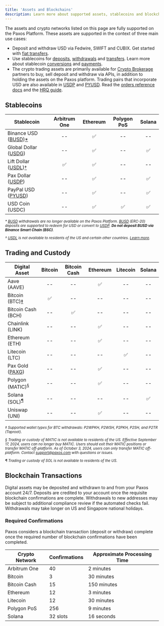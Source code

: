 ```yaml
---
title: 'Assets and Blockchains'
description: Learn more about supported assets, stablecoins and blockchains.
---
```


[Crypto Brokerage]: https://paxos.com/crypto-brokerage/
[PYUSD]: stablecoin/pyusd
[USDP]: stablecoin/usdp
[USDL]: https://docs.liftdollar.com/index.html
[PAXG]: https://paxos.com/paxgold/
[BUSD]: stablecoin/busd
[USDG]: stablecoin/usdg
[payments]: payments
[deposits]: /api-reference/deposit-addresses
[withdrawals]: /api-reference/crypto-withdrawals
[conversions]: developer/convert
[fiat]: developer/fiat-transfers
[transfers]: /api-reference/transfers
[orders reference docs]: /api-reference/orders
[HRQ guide]: crypto-brokerage/quotes/index
[Learn more]: https://liftdollar.com/terms-and-conditions/

The assets and crypto networks listed on this page are fully supported on the Paxos Platform.
These assets are supported in the context of three main use cases:

- Deposit and withdraw USD via Fedwire, SWIFT and CUBIX. Get started with [fiat transfers][fiat].
- Use stablecoins for [deposits], [withdrawals] and [transfers]. Learn more about stablecoin [conversions] and [payments].
- The crypto trading assets are primarily available for [Crypto Brokerage] partners to buy, sell deposit and withdraw via APIs, in addition to holding the assets on the Paxos platform. Trading pairs that incorporate USD are also available in [USDP] and [PYUSD]. Read the [orders reference docs] and the [HRQ guide].

## Stablecoins

| Stablecoin | Arbitrum One | Ethereum | Polygon PoS | Solana |
| --- | :---: |:---: | :---: | :---: |
| Binance USD ([BUSD])[\*](#busd-restrictions) | -- | ✅ | -- | -- |
| Global Dollar ([USDG]) | -- | ✅  | -- | ✅ |
| Lift Dollar ([USDL])[†](#usdl-restrictions) | ✅ | ✅ | -- | -- |
| Pax Dollar ([USDP]) | -- | ✅ | -- | ✅ |
| PayPal USD ([PYUSD]) | -- | ✅ | -- | ✅ |
| USD Coin (USDC) | -- | ✅ | ✅ | ✅ |

<small id="busd-restrictions">
<em>

\* [BUSD] withdrawals are no longer available on the Paxos Platform. [BUSD] (ERC-20) deposits are supported to redeem for USD or convert to [USDP]. **Do not deposit BUSD via Binance Smart Chain (BSC)**.

</em>
</small>

<small id="usdl-restrictions">
<em>

† [USDL] is not available to residents of the US and certain other countries. [Learn more].

</em>
</small>

## Trading and Custody

| Digital Asset | Bitcoin | Bitcoin Cash | Ethereum | Litecoin | Solana |
| --- | :---: | :---: | :---: | :---: | :---: |
| Aave (AAVE) | -- | -- | ✅ | -- | -- |
| Bitcoin (BTC)[‡](#btc) | ✅ | -- | -- | -- | -- |
| Bitcoin Cash (BCH) | -- | ✅ | -- | -- | -- |
| Chainlink (LINK) | -- | -- | ✅ | -- | -- |
| Ethereum (ETH) | -- | -- | ✅ | -- | -- |
| Litecoin (LTC) | -- | -- | -- | ✅ | -- |
| Pax Gold ([PAXG]) | -- | -- | ✅ | -- | -- |
| Polygon (MATIC)<sup>[§](#matic)</sup> | -- | -- | ✅ | -- | -- |
| Solana (SOL)<sup>[¶](#sol)</sup> | -- | -- | -- | -- | ✅ |
| Uniswap (UNI) | -- | -- | ✅ | -- | -- |

<small id="btc">
<em>

‡ Supported wallet types for BTC withdrawals: P2WPKH, P2WSH, P2PKH, P2SH, and P2TR (Taproot).

</em>
</small>

<small id="matic">
<em>

§ Trading or custody of MATIC is not available to residents of the US.
Effective September 17, 2024, users can no longer buy MATIC.
Users should exit their MATIC positions or transfer MATIC off-platform.
As of October 3, 2024, users can only transfer MATIC off-platform.
Contact support@paxos.com with questions or issues.

</em>
</small>

<small id="sol">
<em>

¶ Trading or custody of SOL is not available to residents of the US.

</em>
</small>

## Blockchain Transactions

Digital assets may be deposited and withdrawn to and from your Paxos account 24/7.
Deposits are credited to your account once the requisite blockchain confirmations are complete.
Withdrawals to new addresses may be subject to additional compliance review if the automated checks fail.
Withdrawals may take longer on US and Singapore national holidays.

### Required Confirmations

Paxos considers a blockchain transaction (deposit or withdraw) complete once the required number of blockchain confirmations have been completed.

| Crypto Network | Confirmations | Approximate Processing Time |
| --- | --- | --- |
| Arbitrum One | 40 | 2 minutes |
| Bitcoin | 3 | 30 minutes |
| Bitcoin Cash | 15 | 150 minutes |
| Ethereum | 12 | 3 minutes |
| Litecoin | 12 | 30 minutes |
| Polygon PoS | 256 | 9 minutes |
| Solana | 32 slots | 16 seconds |
